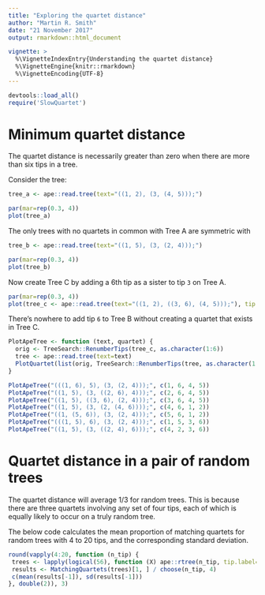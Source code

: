 ```yaml
---
title: "Exploring the quartet distance"
author: "Martin R. Smith"
date: "21 November 2017"
output: rmarkdown::html_document

vignette: >
  %\VignetteIndexEntry{Understanding the quartet distance}
  %\VignetteEngine{knitr::rmarkdown}
  %\VignetteEncoding{UTF-8}
---
```

```r
devtools::load_all()
require('SlowQuartet')
```
# Minimum quartet distance

The quartet distance is necessarily greater than zero when there are more than 
six tips in a tree.

Consider the tree:
```r
tree_a <- ape::read.tree(text="((1, 2), (3, (4, 5)));")
```
```r
par(mar=rep(0.3, 4))
plot(tree_a)
```

The only trees with no quartets in common with Tree A are symmetric with  

```r
tree_b <- ape::read.tree(text="((1, 5), (3, (2, 4)));")
```
```r
par(mar=rep(0.3, 4))
plot(tree_b)
```

Now create Tree C by adding a 6th tip as a sister to tip `3` on Tree A.  

```r
par(mar=rep(0.3, 4))
plot(tree_c <- ape::read.tree(text="((1, 2), ((3, 6), (4, 5)));"), tip.color=c(1,1,1,2,1,1))
```

There's nowhere to add tip `6` to Tree B without creating a quartet that 
exists in Tree C.

```r
PlotApeTree <- function (text, quartet) {
  orig <- TreeSearch::RenumberTips(tree_c, as.character(1:6))
  tree <- ape::read.tree(text=text)
  PlotQuartet(list(orig, TreeSearch::RenumberTips(tree, as.character(1:6))), quartet)
}

PlotApeTree("(((1, 6), 5), (3, (2, 4)));", c(1, 6, 4, 5))
PlotApeTree("((1, 5), (3, ((2, 6), 4)));", c(2, 6, 4, 5))
PlotApeTree("((1, 5), ((3, 6), (2, 4)));", c(3, 6, 4, 5))
PlotApeTree("((1, 5), (3, (2, (4, 6))));", c(4, 6, 1, 2))
PlotApeTree("((1, (5, 6)), (3, (2, 4)));", c(5, 6, 1, 2))
PlotApeTree("(((1, 5), 6), (3, (2, 4)));", c(1, 5, 3, 6))
PlotApeTree("((1, 5), (3, ((2, 4), 6)));", c(4, 2, 3, 6))
```


# Quartet distance in a pair of random trees

The quartet distance will average $1/3$ for random trees. This is because there are
three quartets involving any set of four tips, each of which is equally likely to 
occur on a truly random tree.

The below code calculates the mean proportion of matching quartets for random 
trees with 4 to 20 tips, and the corresponding standard deviation.

```r
round(vapply(4:20, function (n_tip) {
 trees <- lapply(logical(56), function (X) ape::rtree(n_tip, tip.label=seq_len(n_tip), br=NULL))
 results <- MatchingQuartets(trees)[1, ] / choose(n_tip, 4)
 c(mean(results[-1]), sd(results[-1]))
}, double(2)), 3)
```